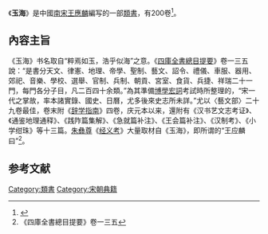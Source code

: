 {{Otheruses|玉葉|subject=中國的一部類書|other=日本別稱為「玉海」的典籍}}

《'''玉海'''》是中國[[南宋|南宋]][[王應麟|王應麟]]編写的一部[[類書|類書]]，有200卷<ref>{{cite book| author = [[金常政|金常政]] | title = 百科全书的故事 | publisher = 北京图书馆出版社 | date = 2005-03 | location = 北京 | pages =33 | url = | doi = | id = | isbn = 7501326231 }}</ref>。

==內容主旨==
《玉海》书名取自“粹焉如玉，浩乎似海”之意。《[[四庫全書總目提要|四庫全書總目提要]]》卷一三五說：“是書分天文、律憲、地理、帝學、聖制、藝文、詔令、禮儀、車服、器用、郊祀、音樂、學校、選舉、官制、兵制、朝貢、宮室、食貨、兵捷、祥瑞二十一門，每門各分子目，凡二百四十余類。”為其準備[[博學宏詞|博學宏詞]]考試時所整理的，“宋一代之掌故，率本諸實錄、國史、日曆，尤多後來史志所未詳。”尤以〈藝文部〉二十九卷最佳，卷末附《[[辞学指南|辞学指南]]》四卷，庆元本以来，還附有《汉书艺文志考证》、《通鉴地理通释》、《践阼篇集解》、《急就篇补注》、《王会篇补注》、《汉制考》、《小学绀珠》等十三篇。[[朱彝尊|朱彝尊]]《[[经义考|经义考]]》大量取材自《玉海》，即所谓的“王应麟曰”<ref>《四庫全書總目提要》卷一三五</ref>。

==参考文献==
{{reflist}}
{{wikisource|玉海 (四庫全書本)}}
[[Category:類書|Category:類書]]
[[Category:宋朝典籍|Category:宋朝典籍]]
